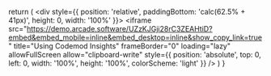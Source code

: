   return (
    <div style={{ position: 'relative', paddingBottom: 'calc(62.5% + 41px)', height: 0, width: '100%' }}>
      <iframe
        src="https://demo.arcade.software/UZzKJGji28rC3ZEAHtiD?embed&embed_mobile=inline&embed_desktop=inline&show_copy_link=true"
        title="Using Codemod Insights"
        frameBorder="0"
        loading="lazy"
        allowFullScreen
        allow="clipboard-write"
        style={{ position: 'absolute', top: 0, left: 0, width: '100%', height: '100%', colorScheme: 'light' }}
      />
    </div>
  )
}
